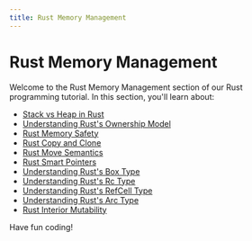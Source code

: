 ```yaml
---
title: Rust Memory Management
---
```


# Rust Memory Management

Welcome to the Rust Memory Management section of our Rust programming tutorial. In this section, you'll learn about:

- [Stack vs Heap in Rust](./0-rust-stack-heap.mdx)
- [Understanding Rust's Ownership Model](./1-rust-ownership-model.mdx)
- [Rust Memory Safety](./10-rust-memory-safety.mdx)
- [Rust Copy and Clone](./2-rust-copy-clone.mdx)
- [Rust Move Semantics](./3-rust-move-semantics.mdx)
- [Rust Smart Pointers](./4-rust-smart-pointers.mdx)
- [Understanding Rust's Box Type](./5-rust-box-type.mdx)
- [Understanding Rust's Rc Type](./6-rust-rc-type.mdx)
- [Understanding Rust's RefCell Type](./7-rust-refcell-type.mdx)
- [Understanding Rust's Arc Type](./8-rust-arc-type.mdx)
- [Rust Interior Mutability](./9-rust-interior-mutability.mdx)

Have fun coding!